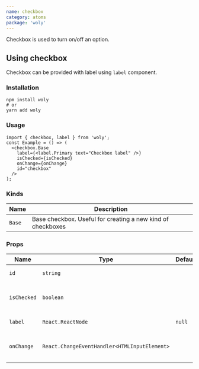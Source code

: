 ```yaml
---
name: checkbox
category: atoms
package: 'woly'
---
```



Checkbox is used to turn on/off an option.

## Using checkbox

Checkbox can be provided with label using `label` component.

### Installation

```shell
npm install woly
# or
yarn add woly
```

### Usage

```tsx
import { checkbox, label } from 'woly';
const Example = () => (
  <checkbox.Base
    label={<label.Primary text="Checkbox label" />}
    isChecked={isChecked}
    onChange={onChange}
    id="checkbox"
  />
);
```

### Kinds

| Name   | Description                                                 |
| ------ | ----------------------------------------------------------- |
| `Base` | Base checkbox. Useful for creating a new kind of checkboxes |

### Props

| Name        | Type                                         | Default | Description                        |
| ----------- | -------------------------------------------- | ------- | ---------------------------------- |
| `id`        | `string`                                     |         | HTML id attribute                  |
| `isChecked` | `boolean`                                    |         | Whether checkbox is checked or not |
| `label`     | `React.ReactNode`                            | `null`  | Label component                    |
| `onChange`  | `React.ChangeEventHandler<HTMLInputElement>` |         | Callback when checkbox is clicked  |
